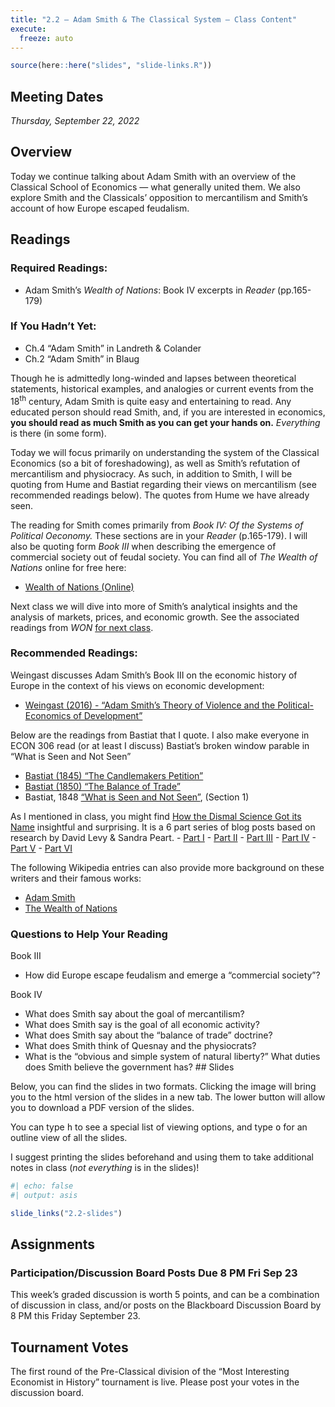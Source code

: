 ```yaml
---
title: "2.2 — Adam Smith & The Classical System — Class Content"
execute:
  freeze: auto
---
```


```r
source(here::here("slides", "slide-links.R"))
```

::: {.callout-note appearance="minimal"}
# Meeting Dates

*Thursday, September 22, 2022*
:::

## <i class="fas fa-info-circle fa-lg"></i> Overview

Today we continue talking about Adam Smith with an overview of the Classical School of Economics — what generally united them. We also explore Smith and the Classicals' opposition to mercantilism and Smith's account of how Europe escaped feudalism.

## <i class="fas fa-book-reader fa-lg"></i> Readings

### Required Readings:

- <i class="fas fas fa-book"></i> Adam Smith's *Wealth of Nations*: Book IV excerpts in *Reader* (pp.165-179)

### If You Hadn't Yet:
- <i class="fas fas fa-book"></i> Ch.4 "Adam Smith" in Landreth & Colander
- <i class="fas fas fa-book"></i> Ch.2 "Adam Smith" in Blaug

Though he is admittedly long-winded and lapses between theoretical statements, historical examples, and analogies or current events from the 18^th^ century, Adam Smith is quite easy and entertaining to read. Any educated person should read Smith, and, if you are interested in economics, **you should read as much Smith as you can get your hands on.** *Everything* is there (in some form).

Today we will focus primarily on understanding the system of the Classical Economics (so a bit of foreshadowing), as well as Smith's refutation of mercantilism and physiocracy. As such, in addition to Smith, I will be quoting from Hume and Bastiat regarding their views on mercantilism (see recommended readings below). The quotes from Hume we have already seen. 

The reading for Smith comes primarily from *Book IV: Of the Systems of Political Oeconomy.* These sections are in your *Reader* (p.165-179). I will also be quoting form *Book III* when describing the emergence of commercial society out of feudal society. You can find all of *The Wealth of Nations* online for free here: 

- [<i class="fas fas fa-book"></i> Wealth of Nations (Online)](https://www.econlib.org/library/Smith/smWN.html)

Next class we will dive into more of Smith's analytical insights and the analysis of markets, prices, and economic growth. See the associated readings from *WON* [for next class](/reading/2.3-reading).

### Recommended Readings:

Weingast discusses Adam Smith's Book III on the economic history of Europe in the context of his views on economic development:

- [<i class="fas fas file-pdf"></i> Weingast (2016) - “Adam Smith's Theory of Violence and the Political-Economics of Development”](https://papers.ssrn.com/sol3/papers.cfm?abstract_id=2881042)

Below are the readings from Bastiat that I quote. I also make everyone in ECON 306 read (or at least I discuss) Bastiat's broken window parable in “What is Seen and Not Seen”

- [<i class="fa-external-link-square-alt"></i> Bastiat (1845) “The Candlemakers Petition”](http://bastiat.org/en/petition.html)
- [<i class="fa-external-link-square-alt"></i> Bastiat (1850) “The Balance of Trade”](https://www.econlib.org/library/Bastiat/basEss.html?chapter_num=16#book-reader)
- <i class="fas fa-external-link-square-alt"></i> Bastiat, 1848 [“What is Seen and Not Seen”](https://www.econlib.org/library/Bastiat/basEss.html?chapter_num=4#book-reader), (Section 1)

As I mentioned in class, you might find [How the Dismal Science Got its Name](https://www.econlib.org/library/Columns/LevyPeartdismal.html) insightful and surprising. It is a 6 part series of blog posts based on research by David Levy & Sandra Peart.
- [Part I](https://www.econlib.org/library/Columns/LevyPeartdismal.html)
- [Part II](https://www.econlib.org/library/Columns/LevyPeartdismal2.html)
- [Part III](https://www.econlib.org/library/Columns/LevyPeartdismal3.html)
- [Part IV](https://www.econlib.org/library/Columns/LevyPeartdismal4.html)
- [Part V](https://www.econlib.org/library/Columns/LevyPeartdismal5.html)
- [Part VI](https://www.econlib.org/library/Columns/LevyPeartdismal6.html)

The following Wikipedia entries can also provide more background on these writers and their famous works:

- [<i class="fab fa-wikipedia-w"></i> Adam Smith](https://en.wikipedia.org/wiki/Adam_Smith)
- [<i class="fab fa-wikipedia-w"></i> The Wealth of Nations](https://en.wikipedia.org/wiki/The_Wealth_of_Nations)


### Questions to Help Your Reading

Book III

- How did Europe escape feudalism and emerge a “commercial society”?

Book IV

- What does Smith say about the goal of mercantilism?
- What does Smith say is the goal of all economic activity?
- What does Smith say about the “balance of trade” doctrine?
- What does Smith think of Quesnay and the physiocrats?
- What is the “obvious and simple system of natural liberty?” What duties does Smith believe the government has?
## <i class="fas fa-chalkboard-teacher"></i> Slides

Below, you can find the slides in two formats. Clicking the image will bring you to the html version of the slides in a new tab. The lower button will allow you to download a PDF version of the slides.

::: callout-tip
You can type <kbd>h</kbd> to see a special list of viewing options, and type <kbd>o</kbd> for an outline view of all the slides.
:::

I suggest printing the slides beforehand and using them to take additional notes in class (*not everything* is in the slides)!

```r
#| echo: false
#| output: asis

slide_links("2.2-slides")
```

## <i class="fas fa-laptop-code"></i> Assignments

### Participation/Discussion Board Posts Due 8 PM Fri Sep 23

This week's graded discussion is worth 5 points, and can be a combination of discussion in class, and/or posts on the Blackboard Discussion Board by 8 PM this Friday September 23.

## Tournament Votes

The first round of the Pre-Classical division of the "Most Interesting Economist in History" tournament is live. Please post your votes in the discussion board.
